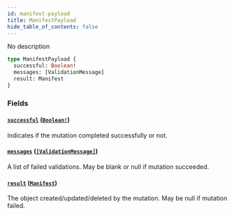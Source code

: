 ```yaml
---
id: manifest-payload
title: ManifestPayload
hide_table_of_contents: false
---
```



No description

```graphql
type ManifestPayload {
  successful: Boolean!
  messages: [ValidationMessage]
  result: Manifest
}
```


### Fields

#### [`successful`](#) ([`Boolean!`](/swapi/scalars/boolean))

Indicates if the mutation completed successfully or not.


#### [`messages`](#) ([`[ValidationMessage]`](/swapi/objects/validation-message))

A list of failed validations. May be blank or null if mutation succeeded.


#### [`result`](#) ([`Manifest`](/swapi/objects/manifest))

The object created/updated/deleted by the mutation. May be null if mutation failed.
